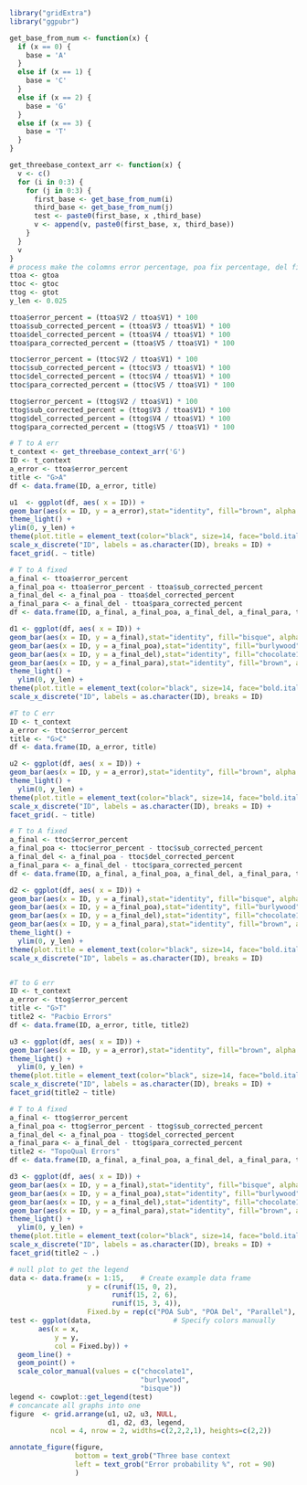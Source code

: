 
```r
library("gridExtra")
library("ggpubr")

get_base_from_num <- function(x) {
  if (x == 0) {
    base = 'A'
  }
  else if (x == 1) {
    base = 'C'
  }
  else if (x == 2) {
    base = 'G'
  }
  else if (x == 3) {
    base = 'T'
  }
}

get_threebase_context_arr <- function(x) {
  v <- c()
  for (i in 0:3) {
    for (j in 0:3) {
      first_base <- get_base_from_num(i)
      third_base <- get_base_from_num(j)
      test <- paste0(first_base, x ,third_base)
      v <- append(v, paste0(first_base, x, third_base))
    }
  }
  v
}
# process make the colomns error percentage, poa fix percentage, del fix percentage, parallel fix percentage
ttoa <- gtoa
ttoc <- gtoc
ttog <- gtot
y_len <- 0.025

ttoa$error_percent = (ttoa$V2 / ttoa$V1) * 100
ttoa$sub_corrected_percent = (ttoa$V3 / ttoa$V1) * 100
ttoa$del_corrected_percent = (ttoa$V4 / ttoa$V1) * 100
ttoa$para_corrected_percent = (ttoa$V5 / ttoa$V1) * 100

ttoc$error_percent = (ttoc$V2 / ttoa$V1) * 100
ttoc$sub_corrected_percent = (ttoc$V3 / ttoa$V1) * 100
ttoc$del_corrected_percent = (ttoc$V4 / ttoa$V1) * 100
ttoc$para_corrected_percent = (ttoc$V5 / ttoa$V1) * 100

ttog$error_percent = (ttog$V2 / ttoa$V1) * 100
ttog$sub_corrected_percent = (ttog$V3 / ttoa$V1) * 100
ttog$del_corrected_percent = (ttog$V4 / ttoa$V1) * 100
ttog$para_corrected_percent = (ttog$V5 / ttoa$V1) * 100

# T to A err
t_context <- get_threebase_context_arr('G')
ID <- t_context
a_error <- ttoa$error_percent
title <- "G>A"
df <- data.frame(ID, a_error, title)

u1  <- ggplot(df, aes( x = ID)) +
geom_bar(aes(x = ID, y = a_error),stat="identity", fill="brown", alpha = 1.0) +
theme_light() +
ylim(0, y_len) +
theme(plot.title = element_text(color="black", size=14, face="bold.italic"), axis.text.x = element_blank(), axis.title.x=element_blank(), axis.title.y=element_blank()) +
scale_x_discrete("ID", labels = as.character(ID), breaks = ID) +
facet_grid(. ~ title)

# T to A fixed
a_final <- ttoa$error_percent
a_final_poa <- ttoa$error_percent - ttoa$sub_corrected_percent
a_final_del <- a_final_poa - ttoa$del_corrected_percent
a_final_para <- a_final_del - ttoa$para_corrected_percent
df <- data.frame(ID, a_final, a_final_poa, a_final_del, a_final_para, title)

d1 <- ggplot(df, aes( x = ID)) +
geom_bar(aes(x = ID, y = a_final),stat="identity", fill="bisque", alpha = 0.8) +
geom_bar(aes(x = ID, y = a_final_poa),stat="identity", fill="burlywood", alpha = 0.7) +
geom_bar(aes(x = ID, y = a_final_del),stat="identity", fill="chocolate1", alpha = 0.5) +
geom_bar(aes(x = ID, y = a_final_para),stat="identity", fill="brown", alpha = 1.0) +
theme_light() +
  ylim(0, y_len) +
theme(plot.title = element_text(color="black", size=14, face="bold.italic"), axis.text.x = element_text(angle = 60, vjust = 0.5), axis.title.x=element_blank(), axis.title.y=element_blank()) +
scale_x_discrete("ID", labels = as.character(ID), breaks = ID)

#T to C err
ID <- t_context
a_error <- ttoc$error_percent
title <- "G>C"
df <- data.frame(ID, a_error, title)

u2 <- ggplot(df, aes( x = ID)) +
geom_bar(aes(x = ID, y = a_error),stat="identity", fill="brown", alpha = 1.0) +
theme_light() +
  ylim(0, y_len) +
theme(plot.title = element_text(color="black", size=14, face="bold.italic"), axis.text.y = element_blank(), axis.text.x = element_blank(), axis.title.x=element_blank(), axis.title.y=element_blank()) +
scale_x_discrete("ID", labels = as.character(ID), breaks = ID) +
facet_grid(. ~ title)

# T to A fixed
a_final <- ttoc$error_percent
a_final_poa <- ttoc$error_percent - ttoc$sub_corrected_percent
a_final_del <- a_final_poa - ttoc$del_corrected_percent
a_final_para <- a_final_del - ttoc$para_corrected_percent
df <- data.frame(ID, a_final, a_final_poa, a_final_del, a_final_para, title)

d2 <- ggplot(df, aes( x = ID)) +
geom_bar(aes(x = ID, y = a_final),stat="identity", fill="bisque", alpha = 0.8) +
geom_bar(aes(x = ID, y = a_final_poa),stat="identity", fill="burlywood", alpha = 0.7) +
geom_bar(aes(x = ID, y = a_final_del),stat="identity", fill="chocolate1", alpha = 0.5) +
geom_bar(aes(x = ID, y = a_final_para),stat="identity", fill="brown", alpha = 1.0) +
theme_light() +
  ylim(0, y_len) +
theme(plot.title = element_text(color="black", size=14, face="bold.italic"), axis.text.y = element_blank(), axis.text.x = element_text(angle = 60, vjust = 0.5), axis.title.x=element_blank(), axis.title.y=element_blank()) +
scale_x_discrete("ID", labels = as.character(ID), breaks = ID)


#T to G err
ID <- t_context
a_error <- ttog$error_percent
title <- "G>T"
title2 <- "Pacbio Errors"
df <- data.frame(ID, a_error, title, title2)

u3 <- ggplot(df, aes( x = ID)) +
geom_bar(aes(x = ID, y = a_error),stat="identity", fill="brown", alpha = 1.0) +
theme_light() +
  ylim(0, y_len) +
theme(plot.title = element_text(color="black", size=14, face="bold.italic"), axis.text.y = element_blank(), axis.text.x = element_blank(), axis.title.x=element_blank(), axis.title.y=element_blank()) +
scale_x_discrete("ID", labels = as.character(ID), breaks = ID) +
facet_grid(title2 ~ title)

# T to A fixed
a_final <- ttog$error_percent
a_final_poa <- ttog$error_percent - ttog$sub_corrected_percent
a_final_del <- a_final_poa - ttog$del_corrected_percent
a_final_para <- a_final_del - ttog$para_corrected_percent
title2 <- "TopoQual Errors"
df <- data.frame(ID, a_final, a_final_poa, a_final_del, a_final_para, title, title2)

d3 <- ggplot(df, aes( x = ID)) +
geom_bar(aes(x = ID, y = a_final),stat="identity", fill="bisque", alpha = 0.8) +
geom_bar(aes(x = ID, y = a_final_poa),stat="identity", fill="burlywood", alpha = 0.7) +
geom_bar(aes(x = ID, y = a_final_del),stat="identity", fill="chocolate1", alpha = 0.5) +
geom_bar(aes(x = ID, y = a_final_para),stat="identity", fill="brown", alpha = 1.0) +
theme_light() +
  ylim(0, y_len) +
theme(plot.title = element_text(color="black", size=14, face="bold.italic"), axis.text.y = element_blank(), axis.text.x = element_text(angle = 60, vjust = 0.5), axis.title.x=element_blank(), axis.title.y=element_blank()) +
scale_x_discrete("ID", labels = as.character(ID), breaks = ID) +
facet_grid(title2 ~ .)

# null plot to get the legend
data <- data.frame(x = 1:15,    # Create example data frame
                   y = c(runif(15, 0, 2),
                         runif(15, 2, 6),
                         runif(15, 3, 4)),
                   Fixed.by = rep(c("POA Sub", "POA Del", "Parallel"), each = 15))
test <- ggplot(data,                    # Specify colors manually
       aes(x = x,
           y = y,
           col = Fixed.by)) +
  geom_line() +
  geom_point() +
  scale_color_manual(values = c("chocolate1", 
                                "burlywood",
                                "bisque"))
legend <- cowplot::get_legend(test)
# concancate all graphs into one
figure  <- grid.arrange(u1, u2, u3, NULL,
                        d1, d2, d3, legend,
          ncol = 4, nrow = 2, widths=c(2,2,2,1), heights=c(2,2))

annotate_figure(figure,
                bottom = text_grob("Three base context                               "),
                left = text_grob("Error probability %", rot = 90)
                )
```


